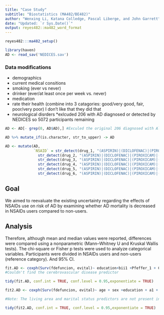 ---
title: "Case Study"
subtitle: "Biostatistics (MA482/BE482)"
author: "Wenxing Li, Katana Colledge, Pascal Liberge, and John Garrett"
date: "Updated: `r Sys.Date()`"
output: reyes482::ma482_word_format
---

```{r setup, include=FALSE}
reyes482:::ma482_setup()
```

```{r}
library(haven)
AD <- read_sav('NEDICES.sav')

```

### Data modifications

* demographics
* current medical consitions
* smoking (ever vs never)
* drinker (ever/at least once per week vs. never)
* medication
* rate their health (combine into 3 catagories: good/very good, fair, poor/very poor)  I don't like that they did that
* neurological disrders
*exlcuded 206 with AD diagnosed or detected by NEDICES so 5072 participants remaining
```{r}
AD <- AD[- grep(0, AD$AD),] #Exculed the original 206 diagnosed with Alzheimer

AD %>% mutate_if(is.character, str_to_upper) -> AD

AD <- mutate(AD,
             `NSAID` = str_detect(drug_1, "(ASPIRIN)|(DICLOFENAC)|(PIROXICAM)|(ACECLOFENAC)|(TENOXICAM)|(INDOMETHACIN)|(NAPROXEN)|(NABUMETONE)|(FLURBIPOFEN)|(IBUPROFEN)|(KETOPROFEN)|(KETOROLAC)|(DROXICAM)|(NEKIXICAM)|(SULINDAC)|(NIFLUMIC ACID)|(ACEMETACIN)|(ISONIXIN)") |
               str_detect(drug_2, "(ASPIRIN)|(DICLOFENAC)|(PIROXICAM)|(ACECLOFENAC)|(TENOXICAM)|(INDOMETHACIN)|(NAPROXEN)|(NABUMETONE)|(FLURBIPOFEN)|(IBUPROFEN)|(KETOPROFEN)|(KETOROLAC)|(DROXICAM)|(NEKIXICAM)|(SULINDAC)|(NIFLUMIC ACID)|(ACEMETACIN)|(ISONIXIN)") |
               str_detect(drug_3, "(ASPIRIN)|(DICLOFENAC)|(PIROXICAM)|(ACECLOFENAC)|(TENOXICAM)|(INDOMETHACIN)|(NAPROXEN)|(NABUMETONE)|(FLURBIPOFEN)|(IBUPROFEN)|(KETOPROFEN)|(KETOROLAC)|(DROXICAM)|(NEKIXICAM)|(SULINDAC)|(NIFLUMIC ACID)|(ACEMETACIN)|(ISONIXIN)") |
               str_detect(drug_4, "(ASPIRIN)|(DICLOFENAC)|(PIROXICAM)|(ACECLOFENAC)|(TENOXICAM)|(INDOMETHACIN)|(NAPROXEN)|(NABUMETONE)|(FLURBIPOFEN)|(IBUPROFEN)|(KETOPROFEN)|(KETOROLAC)|(DROXICAM)|(NEKIXICAM)|(SULINDAC)|(NIFLUMIC ACID)|(ACEMETACIN)|(ISONIXIN)") |
               str_detect(drug_5, "(ASPIRIN)|(DICLOFENAC)|(PIROXICAM)|(ACECLOFENAC)|(TENOXICAM)|(INDOMETHACIN)|(NAPROXEN)|(NABUMETONE)|(FLURBIPOFEN)|(IBUPROFEN)|(KETOPROFEN)|(KETOROLAC)|(DROXICAM)|(NEKIXICAM)|(SULINDAC)|(NIFLUMIC ACID)|(ACEMETACIN)|(ISONIXIN)") |
               str_detect(drug_6, "(ASPIRIN)|(DICLOFENAC)|(PIROXICAM)|(ACECLOFENAC)|(TENOXICAM)|(INDOMETHACIN)|(NAPROXEN)|(NABUMETONE)|(FLURBIPOFEN)|(IBUPROFEN)|(KETOPROFEN)|(KETOROLAC)|(DROXICAM)|(NEKIXICAM)|(SULINDAC)|(NIFLUMIC ACID)|(ACEMETACIN)|(ISONIXIN)"))
```

## Goal
We aimed to reevaluate the existing uncertainty regarding the effects of NSAIDs use on risk of AD by examining whether AD mortality is decreased in NSAIDs users compared to non-users.

## Analysis

Therefore, although mean and median values were reported, differences were compared using a nonparametric (Mann–Whitney U and Kruskal Wallis tests). The chi-square or Fisher p tests were used to analyze categorical variables. Participants were divided in NSAIDs users and non-users (reference category). And 95% CI.



```{r}
fit.AD <- coxph(Surv(fdefuncion, evital)~ education+bii1 +Pfeffer_1 + Comor12 + ii1 , data = AD)
#Couldn't find the cerebrovascular disease predictor

tidy(fit.AD, conf.int = TRUE, conf.level = 0.95,exponentiate = TRUE)

```


```{r}
fit2.AD <- coxph(Surv(fdefuncion, evital)~ age + sex +education + a1 + bii1 + bii1dd + bi1 + bi1d + mmpun + Comor12 + ii1 + ii2 + stroke_1, data = AD)

#Note: The living area and marital status predictors are not present in the published data

tidy(fit2.AD, conf.int = TRUE, conf.level = 0.95,exponentiate = TRUE)
```
